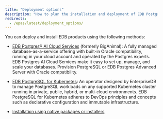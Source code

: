 ```yaml
---
title: "Deployment options"
description: "How to plan the installation and deployment of EDB Postgres Advanced Server"
redirects:
  - /epas/latest/deployment_options/
---
```


You can deploy and install EDB products using the following methods:

- [EDB Postgres® AI Cloud Services](/biganimal/latest) (formerly BigAnimal): A fully managed database-as-a-service offering with built-in Oracle compatibility, running in your cloud account and operated by the Postgres experts. EDB Postgres AI Cloud Services make it easy to set up, manage, and scale your databases. Provision PostgreSQL or EDB Postgres Advanced Server with Oracle compatibility.

- [EDB PostgreSQL for Kubernetes](/postgres_for_kubernetes/latest/): An operator designed by EnterpriseDB to manage PostgreSQL workloads on any supported Kubernetes cluster running in private, public, hybrid, or multi-cloud environments. EDB PostgreSQL for Kubernetes adheres to DevOps principles and concepts such as declarative configuration and immutable infrastructure.

- [Installation using native packages or installers](../../installing)